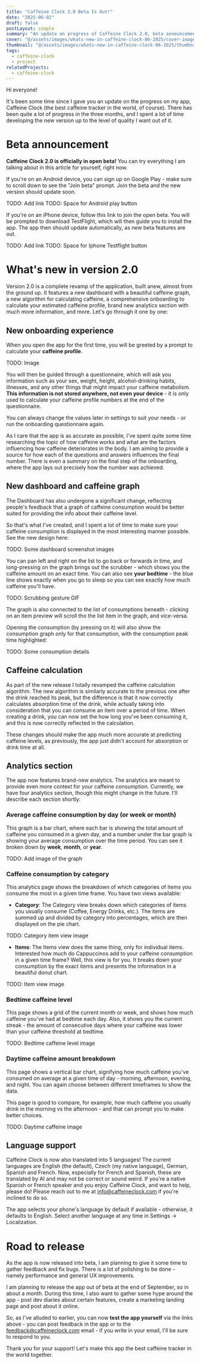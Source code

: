```yaml
---
title: "Caffeine Clock 2.0 Beta Is Out!"
date: "2025-06-02"
draft: false
postLayout: simple
summary: "An update on progress of Caffeine Clock 2.0, beta announcement, and features overview for the new version."
cover: "@/assets/images/whats-new-in-caffeine-clock-06-2025/cover-image.png"
thumbnail: "@/assets/images/whats-new-in-caffeine-clock-06-2025/thumbnail.png"
tags:
  - caffeine-clock
  - project
relatedProjects:
  - caffeine-clock
---
```


Hi everyone!

It's been some time since I gave you an update on the progress on my app, Caffeine Clock (the best caffeine tracker in the world, of course). There has been quite a lot of progress in the three months, and I spent a lot of time developing the new version up to the level of quality I want out of it.

# Beta announcement

**Caffeine Clock 2.0 is officially in open beta!** You can try everything I am talking about in this article for yourself, right now.

If you're on an Android device, you can sign up on Google Play - make sure to scroll down to see the "Join beta" prompt. Join the beta and the new version should update soon.

TODO: Add link
TODO: Space for Android play button

If you're on an iPhone device, follow this link to join the open beta. You will be prompted to download TestFlight, which will then guide you to install the app. The app then should update automatically, as new beta features are out.

TODO: Add link
TODO: Space for Iphone Testflight button

# What's new in version 2.0

Version 2.0 is a complete revamp of the application, built anew, almost from the ground up. It features a new dashboard with a beautiful caffeine graph, a new algorithm for calculating caffeine, a comprehensive onboarding to calculate your estimated caffeine profile, brand new analytics section with much more information, and more. Let's go through it one by one:

## New onboarding experience

When you open the app for the first time, you will be greeted by a prompt to calculate your **caffeine profile**. 

TODO: Image

You will then be guided through a questionnaire, which will ask you information such as your sex, weight, height, alcohol-drinking habits, illnesses, and any other things that might impact your caffeine metabolism. **This information is not stored anywhere, not even your device** - it is only used to calculate your caffeine profile numbers at the end of the questionnaire.

You can always change the values later in settings to suit your needs - or run the onboarding questionnaire again.

As I care that the app is as accurate as possible, I've spent quite some time researching the topic of how caffeine works and what are the factors influencing how caffeine deteriorates in the body. I am aiming to provide a source for how each of the questions and answers influences the final number. There is even a summary on the final step of the onboarding, where the app lays out precisely how the number was achieved.

## New dashboard and caffeine graph

The Dashboard has also undergone a significant change, reflecting people's feedback that a graph of caffeine consumption would be better suited for providing the info about their caffeine level.

So that's what I've created, and I spent a lot of time to make sure your caffeine consumption is displayed in the most interesting manner possible. See the new design here:

TODO: Some dashboard screenshot images

You can pan left and right on the list to go back or forwards in time, and long-pressing on the graph brings out the scrubber - which shows you the caffeine amount on an exact time. You can also see **your bedtime** - the blue line shows exactly when you go to sleep so you can see exactly how much caffeine you'll have.

TODO: Scrubbing gesture GIF

The graph is also connected to the list of consumptions beneath - clicking on an item preview will scroll tho the list item in the graph, and vice-versa.

Opening the consumption (by pressing on it) will also show the consumption graph only for that consumption, with the consumption peak time highlighted:

TODO: Some consumption details

## Caffeine calculation

As part of the new release I totally revamped the caffeine calculation algorithm. The new algorithm is similarly accurate to the previous one after the drink reached its peak, but the difference is that it now correctly calculates absorption time of the drink, while actually taking into consideration that you can consume an item over a period of time. When creating a drink, you can now set the how long you've been consuming it, and this is now correctly reflected in the calculation.

These changes should make the app much more accurate at predicting caffeine levels, as previously, the app just didn't account for absorption or drink time at all.

## Analytics section

The app now features brand-new analytics. The analytics are meant to provide even more context for your caffeine consumption. Currently, we have four analytics section, though this might change in the future. I'll describe each section shortly:

### Average caffeine consumption by day (or week or month)

This graph is a bar chart, where each bar is showing the total amount of caffeine you consumed in a given day, and a number under the bar graph is showing your average consumption over the time period. You can see it broken down by **week**, **month**, or **year**.

TODO: Add image of the graph

### Caffeine consumption by category

This analytics page shows the breakdown of which categories of items you consume the most in a given time frame. You have two views available:

- **Category**: The Category view breaks down which categories of items you usually consume (Coffee, Energy Drinks, etc.). The items are summed up and divided by category into percentages, which are then displayed on the pie chart.

TODO: Category item view image

- **Items**: The Items view does the same thing, only for individual items. Interested how much do Cappuccinos add to your caffeine consumption in a given time frame? Well, this view is for you. It breaks down your consumption by the exact items and presents the information in a beautiful donut chart.

TODO: Item view image

### Bedtime caffeine level

This page shows a grid of the current month or week, and shows how much caffeine you've had at bedtime each day. Also, it shows you the current streak - the amount of consecutive days where your caffeine was lower than your caffeine threshold at bedtime.

TODO: Bedtime caffeine level image

### Daytime caffeine amount breakdown

This page shows a vertical bar chart, signifying how much caffeine you've consumed on average at a given time of day - morning, afternoon, evening, and night. You can again choose between different timeframes to show the data.

This page is good to compare, for example, how much caffeine you usually drink in the morning vs the afternoon - and that can prompt you to make better choices.

TODO: Daytime caffeine image

## Language support

Caffeine Clock is now also translated into 5 languages! The current languages are English (the default), Czech (my native language), German, Spanish and French. Now, especially for French and Spanish, these are translated by AI and may not be correct or sound weird. If you're a native Spanish or French speaker and you enjoy Caffeine Clock, and want to help, please do! Please reach out to me at info@caffeineclock.com if you're inclined to do so.

The app selects your phone's language by default if available - otherwise, it defaults to English. Select another language at any time in Settings -> Localization.

# Road to release

As the app is now released into beta, I am planning to give it some time to gather feedback and fix bugs. There is a lot of polishing to be done - namely performance and general UX improvements.

I am planning to release the app out of beta at the end of September, so in about a month. During this time, I also want to gather some hype around the app - post dev diaries about certain features, create a marketing landing page and post about it online.

So, as I've alluded to earlier, you can now **test the app yourself** via the links above - you can post feedback in the app or to the feedback@caffeineclock.com email - if you write in your email, I'll be sure to respond to you.

Thank you for your support! Let's make this app the best caffeine tracker in the world together.
